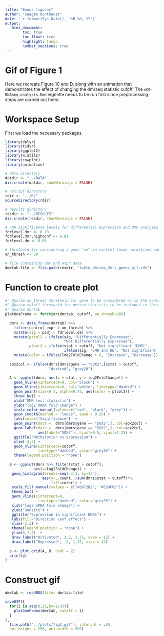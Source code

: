 ```yaml
---
title: "Bonus figures"
author: "Keegan Korthauer"
date: '`r format(Sys.Date(), "%B %d, %Y")`'
output:
   html_document:
        toc: true
        toc_float: true
        highlight: tango
        number_sections: true
---
```

  
# Gif of Figure 1

Here we recreate Figure 1C and D, along with an animation that demonstrates the
effect of changing the dmrseq statistic cufoff. The `mCG-RNAseq-analysis.Rmd` 
vignette needs to be run first since preprocessing steps are carried out there.

# Workspace Setup

First we load the necessary packages.

```r
library(dplyr)
library(tidyr)
library(ggplot2)
library(R.utils)
library(cowplot)
library(animation)

# data directory
datdir <- "../DATA"
dir.create(datdir, showWarnings = FALSE)

# rscript directory
rdir <- "../R/"
sourceDirectory(rdir)

# results directory
resdir <- "../RESULTS"
dir.create(resdir, showWarnings = FALSE)

# FDR significance levels for differential expression and DMR analyses
fdrlevel.dmr <- 0.10
fdrlevel.dmr.highconf <- 0.01
fdrlevel.de <- 0.05

# threshold for considering a gene "on" in control (mean normalized counts)
on_thresh <- 50

# file containing dmr and expr data
dmrtab.file <- file.path(resdir, "table_dmrseq_dmrs_genes_all.rds")
```

# Function to create plot

```r
#' @param on_thresh threshold for gene to be considered on in the control samples
#' @param cutoff threshold for dmrseq statistic to be included in this frame
#' @param dmrtab 
plotOneFrame <- function(dmrtab, cutoff, on_thresh=50){
  
  dmrs <- data.frame(dmrtab) %>% 
    filter(control_expr > on_thresh) %>%
    mutate(sig = padj < fdrlevel.de) %>%
    mutate(ptcol2 = ifelse(sig, "Differentially Expressed", 
                           "Not Differentially Expressed"),
           ptcol3 = ifelse(stat < cutoff, "Not significant (DMR)", 
                           ifelse(sig, "DMR and DE", "Not significant (DE)"))) %>%
    mutate(color = ifelse(log2FoldChange > 0, "Increase", "Decrease")) 
  
  sox2col <- ifelse(dmrs[dmrs$gene == "SOX2",]$stat > cutoff,
                    "darkred", "grey20")
  
  A <- ggplot(dmrs, aes(x = stat, y = log2FoldChange)) +
    geom_hline(yintercept=0, col="black") +
    geom_hline(yintercept=0, col="white", linetype="dashed") +
    geom_point(size=0.5, alpha=0.75, aes(color = ptcol3)) + 
    theme_bw() + 
    xlab("DMR test statistic") +
    ylab("log2 mRNA fold change") +
    scale_color_manual(values=c("red", "black", "grey")) +
    geom_smooth(method = "loess", span = 0.25) +
    labs(color="Significance")  +
    geom_point(data =  dmrs[dmrs$gene == "SOX2",], col=sox2col) +
    geom_label(data =  dmrs[dmrs$gene == "SOX2",], col=sox2col,
               aes(label="SOX2"), hjust=0.5, vjust=1.25) +
    ggtitle("Methylation vs Expression") +
    ylim(-3,3) + 
    geom_vline(xintercept=cutoff, 
               linetype="dashed", color="grey20") +
    theme(legend.position = "none")
  
  B <- ggplot(dmrs %>% filter(stat > cutoff),
             aes(x=log2FoldChange)) +
   geom_histogram(breaks=seq(-3,3, by=1/4),
                 aes(y=..count../sum(dmrs$stat > cutoff)*4, 
                     fill=color)) + 
   scale_fill_manual(values = c("#0072B2", "#E69F00")) + 
   theme_bw() + 
   geom_vline(xintercept=0, 
               linetype="dashed", color="grey20") +
   xlab("log2 mRNA fold change") + 
   ylab("Density") +
   ggtitle("Expression in significant DMRs") +
   labs(fill="Direction \nof effect") +
   xlim(-3,3) +
   theme(legend.position = "none") + 
   ylim(0,1.8)  +
   draw_label("Activated", 2.2, 1.75, size = 12) +
   draw_label("Repressed", -2, 1.75, size = 12)
  
  p <- plot_grid(A, B, ncol = 2) 
  print(p)
}

```

# Construct gif

```r
dmrtab <- readRDS(file= dmrtab.file)

saveGIF({
  for(i in seq(8,30,by=1/3)){
    plotOneFrame(dmrtab, cutoff = i)
  }
}, 
  file.path("../plots/fig1.gif"), interval = .05, 
  ani.height = 250, ani.width = 500)

```

